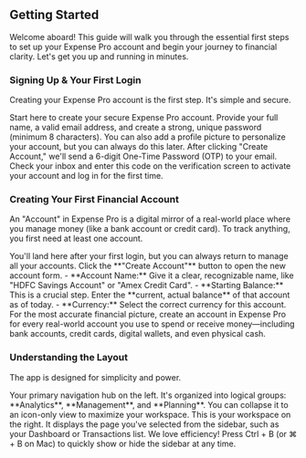 <a id="getting-started"></a>
## <Icon name="rocket" /> Getting Started

Welcome aboard! This guide will walk you through the essential first steps to set up your Expense Pro account and begin your journey to financial clarity. Let's get you up and running in minutes.

<a id="getting-started-signup"></a>
### Signing Up & Your First Login

Creating your Expense Pro account is the first step. It's simple and secure.

<FeatureLink href="/auth/signup" title="Go to the Signup Page" icon="userPlus">
  Start here to create your secure Expense Pro account.
</FeatureLink>

<Step number={1} title="Enter Your Details">
  Provide your full name, a valid email address, and create a strong, unique password (minimum 8 characters). You can also add a profile picture to personalize your account, but you can always do this later.
</Step>

<Step number={2} title="Verify Your Email">
  After clicking "Create Account," we'll send a 6-digit One-Time Password (OTP) to your email. Check your inbox and enter this code on the verification screen to activate your account and log in for the first time.
</Step>

<a id="getting-started-first-account"></a>
### Creating Your First Financial Account

An "Account" in Expense Pro is a digital mirror of a real-world place where you manage money (like a bank account or credit card). To track anything, you first need at least one account.

<FeatureLink href="/accounts" title="Go to the Accounts Page" icon="landmark">
  You'll land here after your first login, but you can always return to manage all your accounts.
</FeatureLink>

<Step number={1} title="Open the Account Form">
  Click the **"Create Account"** button to open the new account form.
</Step>

<Step number={2} title="Define Your Account">
  - **Account Name:** Give it a clear, recognizable name, like "HDFC Savings Account" or "Amex Credit Card".
  - **Starting Balance:** This is a crucial step. Enter the **current, actual balance** of that account as of today.
  - **Currency:** Select the correct currency for this account.
</Step>

<Alert variant="tip" title="Be Thorough for Accuracy!">
  For the most accurate financial picture, create an account in Expense Pro for every real-world account you use to spend or receive money—including bank accounts, credit cards, digital wallets, and even physical cash.
</Alert>

<a id="getting-started-layout"></a>
### Understanding the Layout

The app is designed for simplicity and power.

<Step number={1} title="The Sidebar">
  Your primary navigation hub on the left. It's organized into logical groups: **Analytics**, **Management**, and **Planning**. You can collapse it to an icon-only view to maximize your workspace.
</Step>

<Step number={2} title="The Main Content Area">
  This is your workspace on the right. It displays the page you've selected from the sidebar, such as your Dashboard or Transactions list.
</Step>

<Step number={3} title="Keyboard Shortcuts">
  We love efficiency! Press <Keybind>Ctrl</Keybind> + <Keybind>B</Keybind> (or <Keybind>⌘</Keybind> + <Keybind>B</Keybind> on Mac) to quickly show or hide the sidebar at any time.
</Step>
